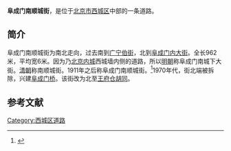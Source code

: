 {{Coord|39.91873|116.35104|type:landmark_region:CN-11_source:GoogleMaps|display=title}}
{{Infobox China Road
|路牌类型 = Beijing
|道路方向 = NS
|中文道路名称 = 阜成门南顺城街
|道路名称拼音 = FUCHENGMEN NANSHUNCHENGJIE
|图片 =
|图片说明 = 
|道路属性 = 
|道路总长度 = 
|车速限制 = 
|行车线数量 = 
|所在地区 = [[北京市|北京市]][[西城区|西城区]]
|起点 = [[广宁伯街|广宁伯街]]
|终点 = [[王府仓胡同|王府仓胡同]]
|路段主要建筑 = 
}}

'''阜成门南顺城街'''，是位于[[北京市|北京市]][[西城区|西城区]]中部的一条道路。

==简介==
阜成门南顺城街为南北走向，过去南到[[广宁伯街|广宁伯街]]，北到[[阜成门内大街|阜成门内大街]]。全长962米，平均宽6米。因为乃[[北京内城|北京内城]]西城墙内侧的道路，所以[[明朝|明朝]]称阜成门南城下大街。[[清朝|清朝]]称南顺城街。1911年之后称阜成门南顺城街。<ref>{{Cite web |url=http://www.bjdclib.com/subdb/laneculture/lane/200907/t20090703_5436.html |title=阜成门南顺城街，东华流韵，2009-07-02 |accessdate=2015-03-08 |archive-date=2015-04-02 |archive-url=https://web.archive.org/web/20150402114544/http://www.bjdclib.com/subdb/laneculture/lane/200907/t20090703_5436.html |dead-url=no }}</ref>1970年代，街北端被拆除，兴建[[阜成门桥|阜成门桥]]。该街改为北至[[王府仓胡同|王府仓胡同]]。

==参考文献==
{{reflist}}

[[Category:西城区道路|Category:西城区道路]]